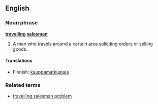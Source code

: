 ==English==
===Noun phrase===
'''[[travelling]] [[salesman]]'''
#A man who [[travel]]s around a certain [[area]] [[solicit]]ing [[order]]s or [[sell]]ing goods.

====Translations====
*Finnish: [[kauppamatkustaja]]

===Related terms===
*[[travelling salesman problem]]